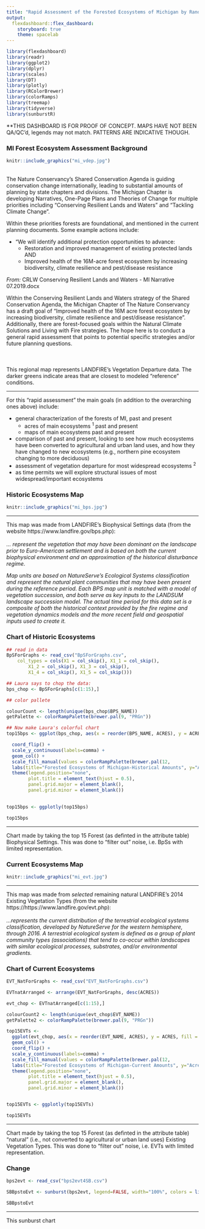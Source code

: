 ---
title: "Rapid Assessment of the Forested Ecosystems of Michigan by Randy Swaty and Laura Slavsky"
output: 
  flexdashboard::flex_dashboard:
    storyboard: true
    theme: spacelab
---

```{r setup, include=FALSE}
library(flexdashboard)
library(readr)
library(ggplot2)
library(dplyr)
library(scales)
library(DT)
library(plotly)
library(RColorBrewer)
library(colorRamps)
library(treemap)
library(tidyverse)
library(sunburstR)


```

**THIS DASHBOARD IS FOR PROOF OF CONCEPT.  MAPS HAVE NOT BEEN QA/QC'd, legends may not match.  PATTERNS ARE INDICATIVE THOUGH.  

### MI Forest Ecosystem Assessment Background




```{r, out.width= "45%", out.extra='style="float:right; padding:10px"'}
knitr::include_graphics("mi_vdep.jpg")
```
 <br>
The Nature Conservancy's Shared Conservation Agenda is guiding conservation change internationally, leading to substantial amounts of planning by state chapters and divisions.  The Michigan Chapter is developing Narratives, One-Page Plans and Theories of Change for multiple priorities including "Conserving Resilient Lands and Waters" and "Tackling Climate Change".  

Within these priorities forests are foundational, and mentioned in the current planning documents.  Some example actions include:

*  "We will identify additional protection opportunities to advance:
    *  Restoration and improved management of existing protected lands AND
    *  Improved health of the 16M-acre forest ecosystem by increasing biodiversity, climate resilience and pest/disease resistance

    
*From:* CRLW Conserving Resilient Lands and Waters - MI Narrative 07.2019.docx


Within the Conserving Resilient Lands and Waters strategy of the Shared Conservation Agenda, the Michigan Chapter of The Nature Conservancy has a draft goal of "Improved health of the 16M acre forest ecosystem by increasing biodiversity, climate resilience and pest/disease resistance".  Additionally, there are forest-focused goals within the Natural Climate Solutions and Living with Fire strategies. The hope here is to conduct a general rapid assessment that points to potential specific strategies and/or future planning questions.  
<br>
<br>
<br>
This regional map represents LANDFIRE's Vegetation Departure data.  The darker greens indicate areas that are closest to modeled "reference" conditions.


---

For this "rapid assessment" the main goals (in addition to the overarching ones above) include:

*  general characterization of the forests of MI, past and present 
    * acres of main ecosystems ^1^  past and present 
    * maps of main ecosystems past and present
*  comparison of past and present, looking to see how much ecosystems have been converted to agricultural and urban land uses, and how they have changed to new ecosystems (e.g., northern pine ecosystem changing to more deciduous)
*  assessment of vegetation departure for most widespread ecosystems ^2^
*  as time permits we will explore structural issues of most widespread/important ecosystems

### Historic Ecosystems Map

```{r}
knitr::include_graphics("mi_bps.jpg")
```



---



This map was made from LANDFIRE's Biophysical Settings data (from the website https://www.landfire.gov/bps.php):
<br>
<br>
*... represent the vegetation that may have been dominant on the landscape prior to Euro-American settlement and is based on both the current biophysical environment and an approximation of the historical disturbance regime.*

*Map units are based on NatureServe's Ecological Systems classification and represent the natural plant communities that may have been present during the reference period. Each BPS map unit is matched with a model of vegetation succession, and both serve as key inputs to the LANDSUM landscape succession model. The actual time period for this data set is a composite of both the historical context provided by the fire regime and vegetation dynamics models and the more recent field and geospatial inputs used to create it.*


###  Chart of Historic Ecosystems

```{r message=FALSE, warning=FALSE}
## read in data
BpSForGraphs <- read_csv("BpSForGraphs.csv", 
    col_types = cols(X1 = col_skip(), X1_1 = col_skip(), 
        X1_2 = col_skip(), X1_3 = col_skip(), 
        X1_4 = col_skip(), X1_5 = col_skip()))

## Laura says to chop the data:
bps_chop <- BpSForGraphs[c(1:15),]

## color pallete

colourCount <- length(unique(bps_chop$BPS_NAME))
getPalette <- colorRampPalette(brewer.pal(9, "PRGn"))

## Now make Laura's colorful chart
top15bps <- ggplot(bps_chop, aes(x = reorder(BPS_NAME, ACRES), y = ACRES, fill = BPS_NAME)) +

  coord_flip() + 
  scale_y_continuous(labels=comma) +
  geom_col() +
  scale_fill_manual(values = colorRampPalette(brewer.pal(12,                                                                  "Accent"))(colourCount))  + 
  labs(title="Forested Ecosystems of Michigan-Historical Amounts", y="Acres", x="") +
  theme(legend.position="none", 
        plot.title = element_text(hjust = 0.5), 
        panel.grid.major = element_blank(), 
        panel.grid.minor = element_blank()) 

 
top15bps <- ggplotly(top15bps)

top15bps

```

---

Chart made by taking the top 15 Forest (as definted in the attribute table) Biophysical Settings.  This was done to "filter out" noise, i.e. BpSs with limited representation. 

###  Current Ecosystems Map


```{r}
knitr::include_graphics("mi_evt.jpg")
```



---



This map was made from *selected* remaining natural LANDFIRE's 2014 Existing Vegetation Types (from the website https://https://www.landfire.gov/evt.php):
<br>
<br>
*...represents the current distribution of the terrestrial ecological systems classification, developed by NatureServe for the western hemisphere, through 2016. A terrestrial ecological system is defined as a group of plant community types (associations) that tend to co-occur within landscapes with similar ecological processes, substrates, and/or environmental gradients.*




### Chart of Current Ecosystems

```{r}
EVT_NatForGraphs <- read_csv("EVT_NatForGraphs.csv")

EVTnatArranged <- arrange(EVT_NatForGraphs, desc(ACRES))

evt_chop <- EVTnatArranged[c(1:15),]
```


```{r}


colourCount2 <- length(unique(evt_chop$EVT_NAME))
getPalette2 <- colorRampPalette(brewer.pal(9, "PRGn"))

top15EVTs <-
  ggplot(evt_chop, aes(x = reorder(EVT_NAME, ACRES), y = ACRES, fill = EVT_NAME)) + ###
  geom_col() +
  coord_flip() + 
  scale_y_continuous(labels=comma) +
  scale_fill_manual(values = colorRampPalette(brewer.pal(12,                                                                  "Accent"))(colourCount2))  + 
  labs(title="Forested Ecosystems of Michigan-Current Amounts", y="Acres", x="") +
  theme(legend.position="none", 
        plot.title = element_text(hjust = 0.5), 
        panel.grid.major = element_blank(), 
        panel.grid.minor = element_blank()) 


top15EVTs <- ggplotly(top15EVTs)

top15EVTs

```

---

Chart made by taking the top 15 Forest (as definted in the attribute table) "natural" (i.e., not converted to agricultural or urban land uses) Existing Vegetation Types.  This was done to "filter out" noise, i.e. EVTs with limited representation. 


### Change

```{r}
bps2evt <- read_csv("bps2evt4SB.csv")

SBBpstoEvt <- sunburst(bps2evt, legend=FALSE, width="100%", colors = list(range = RColorBrewer::brewer.pal(11, "BrBG")))

SBBpstoEvt
```


---

This sunburst chart